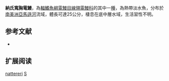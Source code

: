 {{Speciesbox
| name = 納氏寬胸電鰻
| image = 
| image_caption = 
| image_width = 250px
| status = NE
| status_system = IUCN3.1
| genus = Sternarchogiton
| species = nattereri
| authority = [[Steindachner|Steindachner]], 1868
| synonyms = *''Sternarchus nattereri'', Steindachner, 1868
}}
'''納氏寬胸電鰻'''，為[[輻鰭魚綱|輻鰭魚綱]][[電鰻目|電鰻目]][[線翎電鰻科|線翎電鰻科]]的其中一[[種|種]]，為熱帶淡水魚，分布於[[南美洲|南美洲]][[亞馬遜河|亞馬遜河]]流域，體長可達25公分，棲息在底中層水域，生活習性不明。

==参考文献==
*{{FishBase_species|genus=Sternarchogiton|species=nattereri|year=2015|month=10}}

== 扩展阅读 ==
{{refbegin}}
{{wikispecies-inline|Sternarchogiton nattereri|納氏寬胸電鰻}}
{{refend}}
{{Taxonbar|from=Q6406160}}

[[Category:寬胸電鰻屬|nattereri]]
[[Category:1868年描述的魚類|S]]